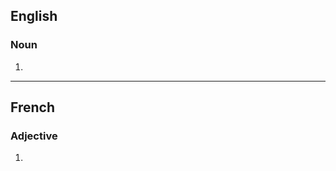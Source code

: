 ==English==

===Noun===
{{head|en|noun plural form}}

# {{plural of|recyclable|lang=en}}

----

==French==

===Adjective===
{{head|fr|adjective form}}

# {{plural of|recyclable|lang=fr}}